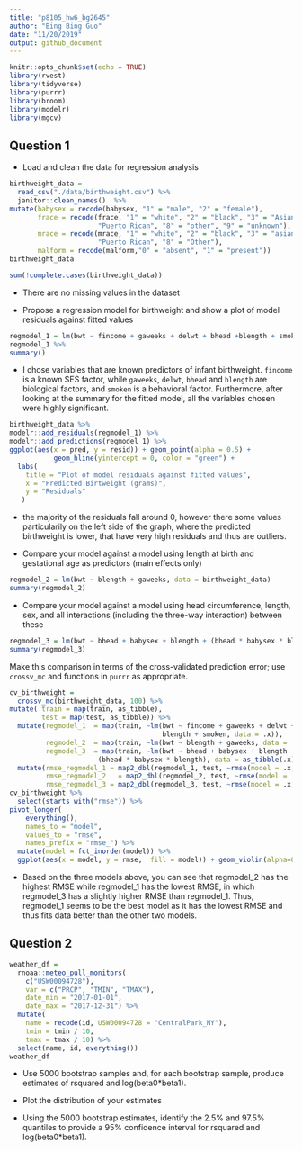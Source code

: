 ```yaml
---
title: "p8105_hw6_bg2645"
author: "Bing Bing Guo"
date: "11/20/2019"
output: github_document
---
```


```r
knitr::opts_chunk$set(echo = TRUE)
library(rvest)
library(tidyverse)
library(purrr)
library(broom)
library(modelr)
library(mgcv)
```

## Question 1

* Load and clean the data for regression analysis

```r
birthweight_data = 
  read_csv("./data/birthweight.csv") %>% 
  janitor::clean_names()  %>% 
mutate(babysex = recode(babysex, "1" = "male", "2" = "female"),
       frace = recode(frace, "1" = "white", "2" = "black", "3" = "Asian", "4" =
                      "Puerto Rican", "8" = "other", "9" = "unknown"), 
       mrace = recode(mrace, "1" = "white", "2" = "black", "3" = "asian", "4" =
                      "Puerto Rican", "8" = "Other"), 
       malform = recode(malform,"0" = "absent", "1" = "present")) 
birthweight_data
```

```r
sum(!complete.cases(birthweight_data))
```

* There are no missing values in the dataset 


* Propose a regression model for birthweight and show a plot of model residuals against fitted values 

```r
regmodel_1 = lm(bwt ~ fincome + gaweeks + delwt + bhead +blength + smoken, data = birthweight_data) 
regmodel_1 %>% 
summary()
```

* I chose variables that are known predictors of infant birthweight. `fincome` is a known SES factor, while `gaweeks`, `delwt`, `bhead` and `blength` are biological factors, and `smoken` is a behavioral factor. Furthermore, after looking at the summary for the fitted model, all the variables chosen were highly significant. 


```r
birthweight_data %>%
modelr::add_residuals(regmodel_1) %>%
modelr::add_predictions(regmodel_1) %>% 
ggplot(aes(x = pred, y = resid)) + geom_point(alpha = 0.5) + 
           geom_hline(yintercept = 0, color = "green") + 
  labs(
    title = "Plot of model residuals against fitted values",
    x = "Predicted Birtweight (grams)",
    y = "Residuals"
   )
```
* the majority of the residuals fall around 0, however there some values particularily on the left side of the graph, where the predicted birthweight is lower, that have very high residuals and thus are outliers. 


* Compare your model against a model using length at birth and gestational age as predictors (main effects only)  
```r
regmodel_2 = lm(bwt ~ blength + gaweeks, data = birthweight_data)
summary(regmodel_2)
```

* Compare your model against a model using head circumference, length, sex, and all interactions (including the three-way interaction) between these

```r
regmodel_3 = lm(bwt ~ bhead + babysex + blength + (bhead * babysex * blength), data = birthweight_data)
summary(regmodel_3)
```

Make this comparison in terms of the cross-validated prediction error; use `crossv_mc` and functions in `purrr` as appropriate.

```r
cv_birthweight =
  crossv_mc(birthweight_data, 100) %>%
mutate( train = map(train, as_tibble),
        test = map(test, as_tibble)) %>%
  mutate(regmodel_1  = map(train, ~lm(bwt ~ fincome + gaweeks + delwt + bhead +
                                      blength + smoken, data = .x)),
         regmodel_2  = map(train, ~lm(bwt ~ blength + gaweeks, data = .x)),
         regmodel_3  = map(train, ~lm(bwt ~ bhead + babysex + blength + 
                      (bhead * babysex * blength), data = as_tibble(.x)))) %>% 
  mutate(rmse_regmodel_1 = map2_dbl(regmodel_1, test, ~rmse(model = .x, data = .y)),
         rmse_regmodel_2   = map2_dbl(regmodel_2, test, ~rmse(model = .x, data = .y)),
         rmse_regmodel_3 = map2_dbl(regmodel_3, test, ~rmse(model = .x, data = .y)))
cv_birthweight %>% 
  select(starts_with("rmse")) %>% 
pivot_longer(
    everything(),
    names_to = "model", 
    values_to = "rmse",
    names_prefix = "rmse_") %>% 
  mutate(model = fct_inorder(model)) %>% 
  ggplot(aes(x = model, y = rmse,  fill = model)) + geom_violin(alpha=0.5) 
```
* Based on the three models above, you can see that regmodel_2 has the highest RMSE while regmodel_1 has the lowest RMSE, in which regmodel_3 has a slightly higher RMSE than regmodel_1. Thus, regmodel_1 seems to be the best model as it has the lowest RMSE and thus fits data better than the other two models.  


## Question 2 

```r
weather_df = 
  rnoaa::meteo_pull_monitors(
    c("USW00094728"),
    var = c("PRCP", "TMIN", "TMAX"), 
    date_min = "2017-01-01",
    date_max = "2017-12-31") %>%
  mutate(
    name = recode(id, USW00094728 = "CentralPark_NY"),
    tmin = tmin / 10,
    tmax = tmax / 10) %>%
  select(name, id, everything())
weather_df
```

* Use 5000 bootstrap samples and, for each bootstrap sample, produce estimates of rsquared and log(beta0*beta1). 

* Plot the distribution of your estimates

* Using the 5000 bootstrap estimates, identify the 2.5% and 97.5% quantiles to provide a 95% confidence interval for rsquared and log(beta0*beta1). 
